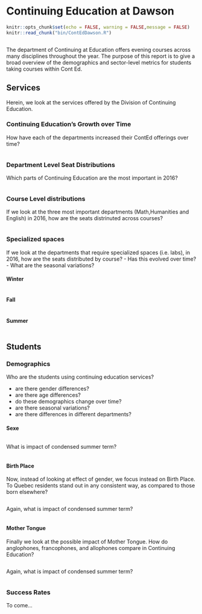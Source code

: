 # Continuing Education at Dawson

```r
knitr::opts_chunk$set(echo = FALSE, warning = FALSE,message = FALSE)
knitr::read_chunk("bin/ContEdDawson.R")
```

```r
```

The department of Continuing at Education offers evening courses across many disciplines throughout the year. The purpose of this report is to give a broad overview of the demographics and sector-level metrics for students taking courses within Cont Ed.

## Services

Herein, we look at the services offered by the Division of Continuing Education.

### Continuing Education's Growth over Time

How have each of the departments increased their ContEd offerings over time? 

```r
```

### Department Level Seat Distributions

Which parts of Continuing Education are the most important in 2016? 

```r
```

### Course Level distributions

If we look at the three most important departments (Math,Humanities and English) in 2016, how are the seats distrinuted across courses?

```r
```

### Specialized spaces

If we look at the departments that require specialized spaces (i.e. labs), in 2016, how are the seats distributed by course? 
 - Has this evolved over time?
 - What are the seasonal variations?

#### Winter
```r
```

#### Fall
```r
```

#### Summer
```r
```



## Students

### Demographics
Who are the students using continuing education services?

  - are there gender differences?
  - are there age differences?
  - do these demographics change over time?
  - are there seasonal variations?
  - are there differences in different departments?

#### Sexe
```r
```

What is impact of condensed summer term? 

```r
```

#### Birth Place
Now, instead of looking at effect of gender, we focus instead on Birth Place. To Quebec residents stand out in any consistent way, as compared to those born elsewhere?

```r
```

Again, what is impact of condensed summer term? 

```r
```

#### Mother Tongue
Finally we look at the possible impact of Mother Tongue. How do anglophones, francophones, and allophones compare in Continuing Education?

```r
```

Again, what is impact of condensed summer term? 

```r
```





### Success Rates
To come...
